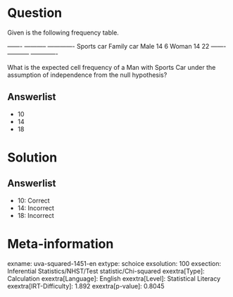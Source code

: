 Question
========

Given is the following frequency table.

  ------- ----------- ------------- Sports car Family car Male 14 6 Woman 14 22 ------- ----------- -------------

What is the expected cell frequency of a Man with Sports Car under the assumption of independence from the null hypothesis?

Answerlist
----------

* 10
* 14
* 18

Solution
========

Answerlist
----------

* 10: Correct
* 14: Incorrect
* 18: Incorrect

Meta-information
================
exname: uva-squared-1451-en
extype: schoice
exsolution: 100
exsection: Inferential Statistics/NHST/Test statistic/Chi-squared
exextra[Type]: Calculation
exextra[Language]: English
exextra[Level]: Statistical Literacy
exextra[IRT-Difficulty]: 1.892
exextra[p-value]: 0.8045
